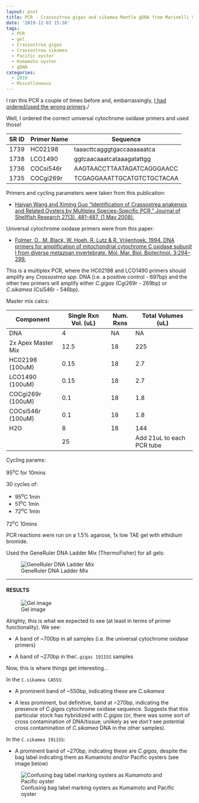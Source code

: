 ```yaml
---
layout: post
title: PCR - Crassostrea gigas and sikamea Mantle gDNA from Marinelli Shellfish Company
date: '2019-12-03 15:30'
tags:
  - PCR
  - gel
  - Crassostrea gigas
  - Crassostrea sikamea
  - Pacific oyster
  - Kumamoto oyster
  - gDNA
categories:
  - 2019
  - Miscellaneous
---
```

I ran this PCR a couple of times before and, embarrassingly, [I had ordered/used the wrong primers](https://robertslab.github.io/sams-notebook/posts/2019-11-21-PCR---Crassostrea-gigas-and-sikamea-Mantle-gDNA-from-Marinellie-Shellfish-Company---No-Multiplex/)./

Well, I ordered the correct universal cytochrome oxidase primers and used those!

| SR ID | Primer Name | Sequence                   |
|-------|-------------|----------------------------|
| 1739  | HC02198     | taaacttcagggtgaccaaaaaatca |
| 1738  | LCO1490     | ggtcaacaaatcataaagatattgg  |
| 1736  | COCsi546r   | AAGTAACCTTAATAGATCAGGGAACC |
| 1735  | COCgi269r   | TCGAGGAAATTGCATGTCTGCTACAA |


Primers and cycling parameters were taken from this publication:

- [Haiyan Wang and Ximing Guo "Identification of Crassostrea ariakensis and Related Oysters by Multiplex Species-Specific PCR," Journal of Shellfish Research 27(3), 481-487, (1 May 2008).](https://www.researchgate.net/profile/Ximing_Guo/publication/259643859_Identification_of_Crassostrea_ariakensis_and_related_oysters_by_multiplex_species-specific_PCR/links/55c79eb708aeb9756746e35e/Identification-of-Crassostrea-ariakensis-and-related-oysters-by-multiplex-species-specific-PCR.pdf)

Universal cytochrome oxidase primers were from this paper:

- [Folmer, O., M. Black, W. Hoeh, R. Lutz & R. Vrijenhoek. 1994. DNA
primers for amplification of mitochondrial cytochrome C oxidase
subunit I from diverse metazoan invertebrate. Mol. Mar. Biol.
Biotechnol. 3:294–299.](https://www.researchgate.net/publication/15316743_DNA_primers_for_amplification_of_mitochondrial_Cytochrome_C_oxidase_subunit_I_from_diverse_metazoan_invertebrates)


This is a multiplex PCR, where the HC02198 and LCO1490 primers should amplify any _Crassostrea spp._ DNA (i.e. a positive control - 697bp) and the other two primers will amplify either _C.gigas_ (Cgi269r - 269bp) or _C.sikamea_ (Csi546r - 546bp).

Master mix calcs:

| Component              | Single Rxn Vol. (uL) | Num. Rxns | Total Volumes (uL)        |
|------------------------|----------------------|-----------|---------------------------|
| DNA                    | 4                    | NA        | NA                        |
| 2x Apex Master Mix | 12.5                 | 18        | 225                       |
| HC02198 (100uM)              | 0.15                 | 18        | 2.7                       |
| LCO1490 (100uM)           | 0.15                 | 18        | 2.7                       |
| COCgi269r (100uM)           | 0.1                  | 18        | 1.8                       |
| COCsi546r (100uM)            | 0.1                  | 18        | 1.8                       |
| H2O                    | 8                    | 18        | 144                       |
|                        | 25                   |           | Add 21uL to each PCR tube |


Cycling params:

95<sup>o</sup>C for 10mins

30 cycles of:

- 95<sup>o</sup>C 1min
- 51<sup>o</sup>C 1min
- 72<sup>o</sup>C 1min

72<sup>o</sup>C 10mins

PCR reactions were run on a 1.5% agarose, 1x low TAE gel with ethidium bromide.

Used the GeneRuler DNA Ladder Mix (ThermoFisher) for all gels:

![GeneRuler DNA Ladder Mix](https://github.com/RobertsLab/resources/blob/master/protocols/Commercial_Protocols/ThermoFisher_OgeneRuler_DNA_Ladder_Mix_F100439.jpg?raw=true)


---

#### RESULTS


![Gel image](https://github.com/RobertsLab/sams-notebook/blob/master/images/20191203_gel_cgigas_csikamea_PCR.jpg?raw=true)



Alrighty, this is what we expected to see (at least in terms of primer functionality). We see:

- A band of ~700bp in all samples (i.e. the universal cytochrome oxidase primers)

- A band of ~270bp in the`C.gigas 1911SS` samples


Now, this is where things get interesting...

In the `C.sikamea CA5SS`:

- A prominent band of ~550bp, indicating these are _C.sikamea_

- A less prominent, but definitive, band at ~270bp, indicating the presence of _C.gigas_ cytochrome oxidase sequence. Suggests that this particular stock has hybridized with _C.gigas_ (or, there was some sort of cross contamination of DNA/tissue; unlikely as we _don't_ see potential cross contamination of _C.sikamea_ DNA in the other samples).

In the `C.sikamea 1911SS`:

- A prominent band of ~270bp, indicating these are _C.gigas_, despite the bag label indicating them as Kumamoto _and/or_ Pacific oysters (see image below)


![Confusing bag label marking oysters as Kumamoto and Pacific oyster](https://github.com/RobertsLab/sams-notebook/blob/master/images/20191030_marinelli_shellfish-04.jpg?raw=true)
